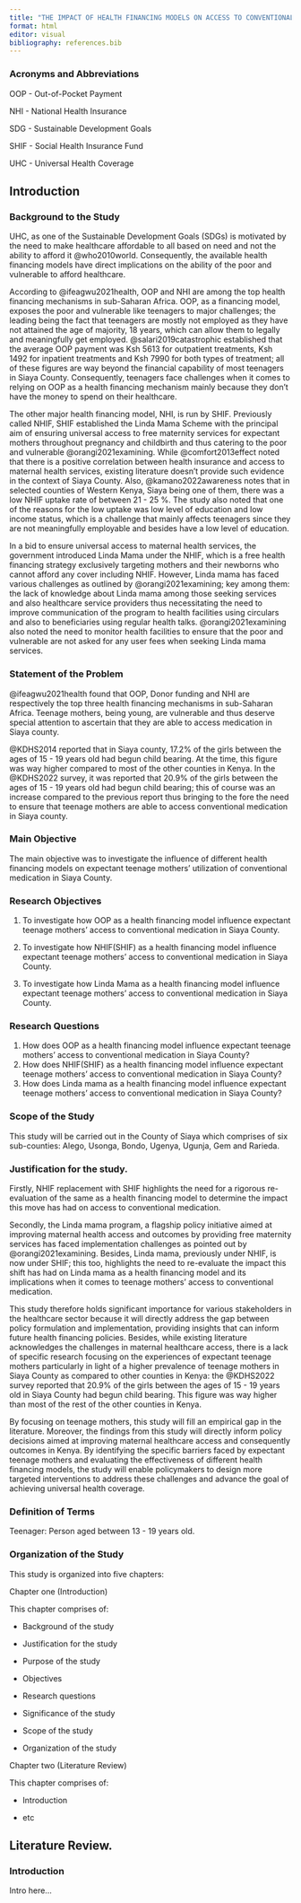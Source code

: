 ```yaml
---
title: "THE IMPACT OF HEALTH FINANCING MODELS ON ACCESS TO CONVENTIONAL MEDICATION IN SIAYA COUNTY: EXAMINING IMPLICATIONS FOR EXPECTANT TEENAGE MOTHERS"
format: html
editor: visual
bibliography: references.bib
---
```


### Acronyms and Abbreviations

OOP - Out-of-Pocket Payment

NHI - National Health Insurance

SDG - Sustainable Development Goals

SHIF - Social Health Insurance Fund

UHC - Universal Health Coverage

## Introduction

### Background to the Study

UHC, as one of the Sustainable Development Goals (SDGs) is motivated by the need to make healthcare affordable to all based on need and not the ability to afford it @who2010world. Consequently, the available health financing models have direct implications on the ability of the poor and vulnerable to afford healthcare.

According to @ifeagwu2021health, OOP and NHI are among the top health financing mechanisms in sub-Saharan Africa. OOP, as a financing model, exposes the poor and vulnerable like teenagers to major challenges; the leading being the fact that teenagers are mostly not employed as they have not attained the age of majority, 18 years, which can allow them to legally and meaningfully get employed. @salari2019catastrophic established that the average OOP payment was Ksh 5613 for outpatient treatments, Ksh 1492 for inpatient treatments and Ksh 7990 for both types of treatment; all of these figures are way beyond the financial capability of most teenagers in Siaya County. Consequently, teenagers face challenges when it comes to relying on OOP as a health financing mechanism mainly because they don't have the money to spend on their healthcare.

The other major health financing model, NHI, is run by SHIF. Previously called NHIF, SHIF established the Linda Mama Scheme with the principal aim of ensuring universal access to free maternity services for expectant mothers throughout pregnancy and childbirth and thus catering to the poor and vulnerable @orangi2021examining. While @comfort2013effect noted that there is a positive correlation between health insurance and access to maternal health services, existing literature doesn't provide such evidence in the context of Siaya County. Also, @kamano2022awareness notes that in selected counties of Western Kenya, Siaya being one of them, there was a low NHIF uptake rate of between 21 - 25 %. The study also noted that one of the reasons for the low uptake was low level of education and low income status, which is a challenge that mainly affects teenagers since they are not meaningfully employable and besides have a low level of education.

In a bid to ensure universal access to maternal health services, the government introduced Linda Mama under the NHIF, which is a free health financing strategy exclusively targeting mothers and their newborns who cannot afford any cover including NHIF. However, Linda mama has faced various challenges as outlined by @orangi2021examining; key among them: the lack of knowledge about Linda mama among those seeking services and also healthcare service providers thus necessitating the need to improve communication of the program to health facilities using circulars and also to beneficiaries using regular health talks. @orangi2021examining also noted the need to monitor health facilities to ensure that the poor and vulnerable are not asked for any user fees when seeking Linda mama services.

### Statement of the Problem

@ifeagwu2021health found that OOP, Donor funding and NHI are respectively the top three health financing mechanisms in sub-Saharan Africa. Teenage mothers, being young, are vulnerable and thus deserve special attention to ascertain that they are able to access medication in Siaya county.

@KDHS2014 reported that in Siaya county, 17.2% of the girls between the ages of 15 - 19 years old had begun child bearing. At the time, this figure was way higher compared to most of the other counties in Kenya. In the @KDHS2022 survey, it was reported that 20.9% of the girls between the ages of 15 - 19 years old had begun child bearing; this of course was an increase compared to the previous report thus bringing to the fore the need to ensure that teenage mothers are able to access conventional medication in Siaya county.

### Main Objective

The main objective was to investigate the influence of different health financing models on expectant teenage mothers' utilization of conventional medication in Siaya County.

### Research Objectives

1.  To investigate how OOP as a health financing model influence expectant teenage mothers' access to conventional medication in Siaya County.

2.  To investigate how NHIF(SHIF) as a health financing model influence expectant teenage mothers' access to conventional medication in Siaya County.

3.  To investigate how Linda Mama as a health financing model influence expectant teenage mothers' access to conventional medication in Siaya County.

### Research Questions

1.  How does OOP as a health financing model influence expectant teenage mothers' access to conventional medication in Siaya County?
2.  How does NHIF(SHIF) as a health financing model influence expectant teenage mothers' access to conventional medication in Siaya County?
3.  How does Linda mama as a health financing model influence expectant teenage mothers' access to conventional medication in Siaya County?

### Scope of the Study

This study will be carried out in the County of Siaya which comprises of six sub-counties: Alego, Usonga, Bondo, Ugenya, Ugunja, Gem and Rarieda.

### Justification for the study.

Firstly, NHIF replacement with SHIF highlights the need for a rigorous re-evaluation of the same as a health financing model to determine the impact this move has had on access to conventional medication.

Secondly, the Linda mama program, a flagship policy initiative aimed at improving maternal health access and outcomes by providing free maternity services has faced implementation challenges as pointed out by @orangi2021examining. Besides, Linda mama, previously under NHIF, is now under SHIF; this too, highlights the need to re-evaluate the impact this shift has had on Linda mama as a health financing model and its implications when it comes to teenage mothers' access to conventional medication.

This study therefore holds significant importance for various stakeholders in the healthcare sector because it will directly address the gap between policy formulation and implementation, providing insights that can inform future health financing policies. Besides, while existing literature acknowledges the challenges in maternal healthcare access, there is a lack of specific research focusing on the experiences of expectant teenage mothers particularly in light of a higher prevalence of teenage mothers in Siaya County as compared to other counties in Kenya: the @KDHS2022 survey reported that 20.9% of the girls between the ages of 15 - 19 years old in Siaya County had begun child bearing. This figure was way higher than most of the rest of the other counties in Kenya.

By focusing on teenage mothers, this study will fill an empirical gap in the literature. Moreover, the findings from this study will directly inform policy decisions aimed at improving maternal healthcare access and consequently outcomes in Kenya. By identifying the specific barriers faced by expectant teenage mothers and evaluating the effectiveness of different health financing models, the study will enable policymakers to design more targeted interventions to address these challenges and advance the goal of achieving universal health coverage.

### Definition of Terms

Teenager: Person aged between 13 - 19 years old.

### Organization of the Study

This study is organized into five chapters:

Chapter one (Introduction)

This chapter comprises of:

-   Background of the study

-   Justification for the study

-   Purpose of the study

-   Objectives

-   Research questions

-   Significance of the study

-   Scope of the study

-   Organization of the study

Chapter two (Literature Review)

This chapter comprises of:

-   Introduction

-   etc

## Literature Review.

### Introduction

Intro here...
